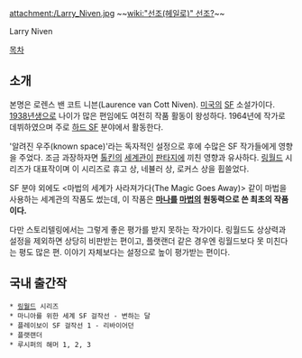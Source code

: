 attachment:/Larry_Niven.jpg
~~[[wiki:"선조(헤일로)" 선조?]]~~

Larry Niven

[[목차]]

== 소개 ==
본명은 로렌스 밴 코트 니븐(Laurence van Cott Niven). [[미국]]의 [[SF]] 소설가이다. [[1938년]]생으로 나이가 많은 편임에도 여전히 작품 활동이 왕성하다. 1964년에 작가로 데뷔하였으며 주로 [[하드 SF]] 분야에서 활동한다.

'알려진 우주(known space)'라는 독자적인 설정으로 후에 수많은 SF 작가들에게 영향을 주었다. 조금 과장하자면 [[톨킨]]의 [[세계관]]이 [[판타지]]에 끼친 영향과 유사하다. [[링월드]] 시리즈가 대표작이며 이 시리즈로 휴고 상, 네뷸러 상, 로커스 상을 휩쓸었다.

SF 분야 외에도 <마법의 세계가 사라져가다(The Magic Goes Away)> 같이 마법을 사용하는 세계관의 작품도 썼는데, 이 작품은 '''[[마나]]를 [[마법]]의 원동력으로 쓴 최초의 작품이다.'''

다만 스토리텔링에서는 그렇게 좋은 평가를 받지 못하는 작가이다. 링월드도 상상력과 설정을 제외하면 상당히 비판받는 편이고, 플랫랜더 같은 경우엔 링월드보다 못 미친다는 평도 많은 편. 이야기 자체보다는 설정으로 높이 평가받는 편이다.

== 국내 출간작 ==
 * [[링월드]] 시리즈
 * 마니아를 위한 세계 SF 걸작선 - 변하는 달 
 * 플레이보이 SF 걸작선 1 - 리바이어던
 * 플랫랜더
 * 루시퍼의 해머 1, 2, 3
